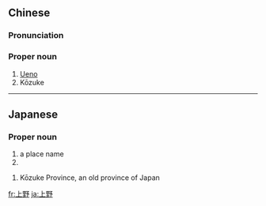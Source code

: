 ==Chinese==
{{zh-forms}}

===Pronunciation===
{{zh-pron
|m=Shàngyě
|cat=pn
}}

===Proper noun===
{{zh-proper noun}}

# [[Ueno]] {{gloss|Japanese place name, surname}}
# Kōzuke  {{gloss|an old province of Japan}}

----

==Japanese==
{{ja-kanjitab|うえ|の|yomi=k}}

===Proper noun===
{{ja-pos|proper|うえの|hhira=うへの}}

# a place name
# {{surname|lang=ja|sort=うえの}}

{{ja-kanjitab|上|野}}

{{ja-pos|proper|こうずけ|hhira=かうづけ}}

# Kōzuke Province, an old province of Japan

[[fr:上野]]
[[ja:上野]]